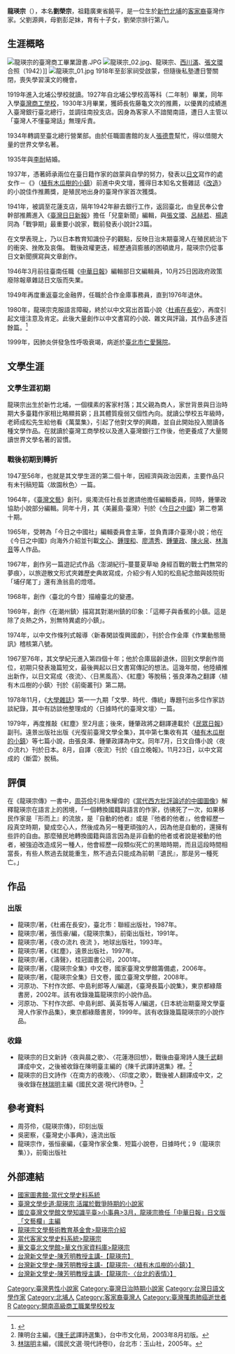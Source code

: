 {{Infobox writer <!-- 本模板详细信息请见 [[:Template:Infobox_Writer/doc|:Template:Infobox Writer/doc]]。 -->
| name         = 龍瑛宗
| romaji       = 
| image        = 龍瑛宗 03.jpg
| imagesize    = 
| caption      = 
| pseudonym    = 
| zi           = 
| hao          = 
| birthname    = 劉榮宗
| birthdate    = {{Birth date|1911|08|25}}
| birthplace   = {{TWN-JPN}}[[新竹廳|新竹廳]]
| deathdate    = {{Death date and age|1999|09|26|1911|08|25}}
| deathplace   = {{ROC-TWN}}[[臺北市|臺北市]][[仁愛醫院|仁愛醫院]]
| occupation   = [[作家|作家]]、 [[銀行業務|銀行業務]]、 [[日文編輯員|日文編輯員]]
| nationality  =  {{JPN-EMP}}（1911年–1945年）<br>{{ROC}}（1945年–1999年）
| education    = [[臺北市私立開南高級商工職業學校|臺灣商工學校]]
| period       = 
| genre        = [[小說|小說]]、[[文學評論|文學評論]]
| subject      = 
| movement     = 
| notableworks = 〈植有木瓜樹的小鎮〉（1937）<br />《孤獨な蠹魚》（1943）<br />〈夜流〉〈紅塵〉（1979）<br />〈杜甫在長安〉（1980）
| spouse       = 
| partner      = 
| children     = 劉文甫（長子）、劉知甫（次子）、劉淑惠（長女）
| relatives    = 
| influences   = 
| influenced   = 
| awards       = 《{{link-jp|改造|改造 (雑誌)|改造}}》小說佳作推薦獎
| signature    = 
| website      = [http://long-yingzong.org.tw 龍瑛宗文學藝術教育基金會]
}}
'''龍瑛宗'''（{{bd|1911年|8月25日|1999年|9月26日}}），本名'''劉榮宗'''，祖籍廣東省饒平，是一位生於[[新竹廳|新竹]][[北埔鄉|北埔]]的[[客家|客家裔]]臺灣作家。父劉源興，母劉彭足妹，育有十子女，劉榮宗排行第八。

== 生涯概略 ==
[[File:龍瑛宗的臺灣商工畢業證書.JPG|thumb]]
[[File:龍瑛宗_02.jpg|thumb]]、龍瑛宗、[[西川滿|西川滿]]、[[張文環|張文環]]合照（1942）]]
[[File:龍瑛宗_01.jpg|thumb]]
1918年至彭家祠受啟蒙，但隨後私塾遭日警關閉，喪失學習漢文的機會。

1919年進入北埔公學校就讀。1927年自北埔公學校高等科（二年制）畢業，同年入學[[臺北市私立開南高級商工職業學校|臺灣商工學校]]，1930年3月畢業，獲師長佐藤龜文次的推薦，以優異的成績進入臺灣銀行臺北總行，並調往南投支店。因身為客家人不諳閩南語，遭日人主管以「臺灣人不懂臺灣話」無理斥責。

1934年轉調至臺北總行營業部。由於任職圖書館的友人[[張德豊|張德豊]]幫忙，得以借閱大量的世界文學名著。

1935年與[[李耐|李耐]]結婚。

1937年，憑著師承兩位在臺日籍作家的啟蒙與自學的努力，發表以[[日文|日文]]寫作的處女作－《{{lang|ja|パパイヤのある街}}》（[[植有木瓜樹的小鎮|植有木瓜樹的小鎮]]）前進中央文壇，獲得日本知名文藝雜誌《[[改造|改造]]》的小說佳作推薦獎，是殖民地出身的臺灣作家首次獲獎。

1941年，被調至花蓮支店，隔年1942年辭去銀行工作，返回臺北，由皇民奉公會幹部推薦進入《[[台灣日日新報|臺灣日日新報]]》擔任「兒童新聞」編輯，與[[張文環|張文環]]、[[呂赫若|呂赫若]]、[[楊逵|楊逵]]同為「戰爭期」最重要小說家，戰前發表小說計23篇。

在文學表現上，乃以日本教育知識份子的觀點，反映日治末期臺灣人在殖民統治下的衝突、挫敗及哀傷。
戰後政權更迭，經歷通貨膨脹的困頓歲月，龍瑛宗仍從事日文新聞撰寫與文章創作。

1946年3月前往臺南任職《[[中華日報|中華日報]]》編輯部日文編輯員，10月25日因政府政策廢除報章雜誌日文版而失業。

1949年再度重返臺北金融界，任職於合作金庫事務員，直到1976年退休。

1980年，龍瑛宗克服語言障礙，終於以中文寫出首篇小說〈[[杜甫在長安|杜甫在長安]]〉，再度引起文壇注意及肯定。此後大量創作以中文書寫的小說、雜文與評論，其作品多達百餘篇。<ref>{{Cite news|url=http://www.peoplenews.tw/news/a19c5b3f-08e0-45f3-a13e-4a4e1be829b4|title=【民報】【民報文化】跨越語言藩籬的文學家龍瑛宗|newspaper=民報 Taiwan People News|accessdate=2016-11-27|language=zh-TW}}</ref>

1999年，因肺炎併發急性呼吸衰竭，病逝於[[臺北市|臺北市]][[仁愛醫院|仁愛醫院]]。

==文學生涯==
===文學生涯初期===
龍瑛宗出生於新竹北埔，一個樸素的客家村落；其父親為商人，家世背景與日治時期大多臺籍作家相比略顯貧窮；且其體質瘦弱又個性內向。就讀公學校五年級時，老師成松先生給他看《萬葉集》，引起了他對文學的興趣，並自此開始投入閱讀各種文學作品。在就讀於臺灣工商學校以及進入臺灣銀行工作後，他更養成了大量閱讀世界文學名著的習慣。

===戰後初期到轉折===
1947至56年，也就是其文學生涯的第二個十年，因經濟與政治因素，主要作品只有未刊稿短篇〈故園秋色〉一篇。

1964年，《[[台灣文藝|臺灣文藝]]》創刊，吳濁流任社長並邀請他擔任編輯委員，同時，鍾肇政協助小說部分編輯。同年十月，其〈美麗島·臺灣〉刊於《[[今日之中國|今日之中國]]》第二卷第十期。

1965年，受聘為「今日之中國社」編輯委員會主筆，並負責譯介臺灣小說；他在《今日之中國》向海外介紹並刊載[[文心|文心]]、[[鍾理和|鍾理和]]、[[廖清秀|廖清秀]]、[[鍾肇政|鍾肇政]]、[[陳火泉|陳火泉]]、[[林海音|林海音]]等人作品。

1967年，創作另一篇遊記式作品〈澎湖紀行–蔓蔓夏草呦 身經百戰的戰士們無常的夢痕〉，以旅遊散文形式夾雜歷史典故寫成，介紹少有人知的松島紀念館與妓院街「埔仔尾丁」還有漁翁島的燈塔。

1968年，創作〈臺北的今昔〉描繪臺北的變遷。

1969年，創作〈在潮州鎮〉描寫其對潮州鎮的印象：「這椰子與香蕉的小鎮。這是除了炎熱之外，別無特異處的小鎮」。

1974年，以中文作條列式報導〈新春閑談復興國劇〉，刊於合作金庫《作業動態簡訊》稽核第八號。

1967至76年，其文學紀元進入第四個十年；他於合庫屆齡退休，回到文學創作崗位，初期只發表幾篇短文，最後興起以日文書寫傳記的想法。這幾年間，他陸續推出新作，以日文寫成〈夜流〉、〈日黑風高〉、《紅塵》等脫稿；張良澤為之翻譯〈植有木瓜樹的小鎮〉刊於《前衛叢刊》第二期。
	
1978年11月，《[[大學雜誌|大學雜誌]]》第一一九期「文學．時代．傳統」專題刊出多位作家訪談紀錄，其中有訪談他整理成的〈日據時代的臺灣文壇〉一篇。

1979年，再度推敲《紅塵》至2月底；後來，鍾肇政將之翻譯連載於《[[民眾日報|民眾日報]]》副刊。遠景出版社出版《光復前臺灣文學全集》，其中第七集收有其〈[[植有木瓜樹的小鎮|植有木瓜樹的小鎮]]〉等七篇小說，由張良澤、鍾肇政譯為中文。同年7月，日文自傳小說〈夜の流れ〉刊於日本。8月，自譯〈夜流〉刊於《自立晚報》。11月23日，以中文寫成的〈斷雲〉脫稿。

== 評價 ==
在《龍瑛宗傳》一書中，[[周芬伶|周芬伶]]引用朱耀偉的《[[當代西方批評論述的中國圖像|當代西方批評論述的中國圖像]]》解釋龍瑛宗在語言上的困境，「一個轉換國籍與語言的作家，彷彿死了一次，如果移民作家是『形而上』的流放，是『自動的他者』或是『他者的他者』，他會經歷一段真空時期，變成空心人，然後成為另一種更頑強的人，因為他是自動的，還擁有些許的自由。那麼殖民地轉換國籍與語言因為是非自動的他者或者說是被動的他者，被強迫改造成另一種人，他會經歷一段類似死亡的黑暗時期，而且這段時間相當長，有些人熬過去就能重生，熬不過去只能成為前朝『遺民』，那是另一種死亡。」

== 作品 ==
=== 出版 ===
*龍瑛宗/著，《杜甫在長安》，臺北市：聯經出版社，1987年。
*龍瑛宗/著，張恆豪/編，《龍瑛宗集》，前衛出版社，1991年。
*龍瑛宗/著，《夜の流れ 夜流 》，地球出版社，1993年。
*龍瑛宗/著，《紅塵》，遠景出版社，1997年。
*龍瑛宗/著，《濤聲》，桂冠圖書公司，2001年。
*龍瑛宗/著，《龍瑛宗全集》中文卷，國家臺灣文學館籌備處，2006年。
*龍瑛宗/著，《龍瑛宗全集》日文卷，國立臺灣文學館，2008年。
*河原功、下村作次郎、中島利郎等人/編選，《臺灣長篇小說集》，東京都綠蔭書房，2002年。該有收錄幾篇龍瑛宗的小說作品。
*河原功、下村作次郎、中島利郎、黃英哲等人/編選，《日本統治期臺灣文學臺灣人作家作品集》，東京都綠蔭書房，1999年。該有收錄幾篇龍瑛宗的小說作品。

=== 收錄 ===
*龍瑛宗的日文新詩〈夜與晨之歌〉、〈花蓮港回想〉，戰後由臺灣詩人[[陳千武|陳千武]]翻譯成中文，之後被收錄在陳明臺主編的《陳千武譯詩選集》裡。<ref>陳明台主編，《[[陳千武|陳千武]]譯詩選集》，台中市文化局，2003年8月初版。</ref>
*龍瑛宗的日文詩作〈在南方的夜晚〉、〈印度之歌〉，戰後被人翻譯成中文，之後收錄在[[林瑞明|林瑞明]]主編《國民文選‧現代詩卷I》。<ref>[[林瑞明|林瑞明]]主編，《國民文選‧現代詩卷I》，台北市：玉山社，2005年。</ref>

== 參考資料 ==
{{reflist}}
*周芬伶，《龍瑛宗傳》，印刻出版
*吳密察，《臺灣史小事典》，遠流出版
*龍瑛宗作，張恒豪編，《臺灣作家全集．短篇小說卷，日據時代；9（龍瑛宗集）》，前衛出版社

==外部連結==
{{commonscat|Long Ying-zong}}
*[http://lit.ncl.edu.tw/hypage.cgi?hyqstr=aijgiihhfijceipnkieljfkimlokhnnheljoejmjxigkmockgnlhljwpdjjoldrkppbjljohhllofitnrhhhulcfknpeqgnohjsnjhqkmloftnqhskuogftnuhmllkqjqnrihgwpdkjnwdsllookejxieljpkitklefhllbgmkjefhmlbgnkieghklbgejwhslmpffkolimlkokjikveehnlbgfkieegumcfrkiedhikhkhnohpkioigrkkdjjkmkhikveghjlfgekqeehjlggekredhklegeki 國家圖書館-當代文學史料系統]{{dead link|date=2018年5月 |bot=InternetArchiveBot |fix-attempted=yes }}
*[http://bbs.nsysu.edu.tw/txtVersion/treasure/hakka/M.933509423.A/M.938941932.A.html 臺灣文學步道:龍瑛宗 活躍於戰爭時期的小說家]
*[http://www.nmtl.gov.tw/ikm/index.php?option=com_klg&task=ddetail&id=331&Itemid=238 國立臺灣文學館文學知識平臺>小事典>3月，龍瑛宗擔任「中華日報」日文版「文藝欄」主編]{{dead link|date=2018年5月 |bot=InternetArchiveBot |fix-attempted=yes }}
*[http://long-yingzong.org.tw/about_list1.php?id=2 龍瑛宗文學藝術教育基金會>龍瑛宗介紹]
*[http://lit.ncl.edu.tw/hakka/hypage.cgi?HYPAGE=search/search_res.hpg&dtd_id=1&sysid=160101-A-001 當代客家文學史料系統>龍瑛宗]
*[http://134.208.19.80/index.php/2014-01-10-09-36-35/2014-02-18-06-48-11.html?view=item&layout=item&id=84 華文臺北文學館>華文作家資料庫>龍瑛宗]{{dead link|date=2018年5月 |bot=InternetArchiveBot |fix-attempted=yes }}
* [https://www.youtube.com/watch?v=7tYy_lIy7XI&feature=youtu.be&t=29 台灣新文學史-陳芳明教授主講-【龍瑛宗】]
* [https://www.youtube.com/watch?v=Q7zragKYgJ8&feature=youtu.be&t=1220 台灣新文學史-陳芳明教授主講-【龍瑛宗-〈植有木瓜樹的小鎮〉】]
* [https://www.youtube.com/watch?v=7tYy_lIy7XI&feature=youtu.be&t=407 台灣新文學史-陳芳明教授主講-【龍瑛宗-〈台北的表情〉】]

{{DEFAULTSORT:Long龍}}
[[Category:臺灣男性小說家|Category:臺灣男性小說家]]
[[Category:臺灣日治時期小說家|Category:臺灣日治時期小說家]]
[[Category:台灣日語文學作家|Category:台灣日語文學作家]]
[[Category:北埔人|Category:北埔人]]
[[Category:客家裔臺灣人|Category:客家裔臺灣人]]
[[Category:臺灣罹患肺癌逝世者|Category:臺灣罹患肺癌逝世者]]
[[Category:劉姓|R]]
[[Category:開南高級商工職業學校校友|Category:開南高級商工職業學校校友]]